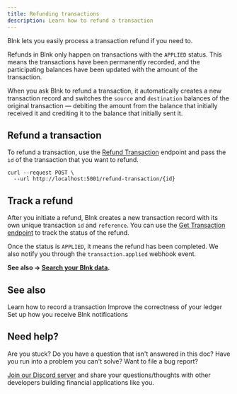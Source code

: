 ```yaml
---
title: Refunding transactions
description: Learn how to refund a transaction
---
```

Blnk lets you easily process a transaction refund if you need to.

Refunds in Blnk only happen on transactions with the `APPLIED` status. This means the transactions have been permanently recorded, and the participating balances have been updated with the amount of the transaction.

When you ask Blnk to refund a transaction, it automatically creates a new transaction record and switches the `source` and `destination` balances of the original transaction — debiting the amount from the balance that initially received it and crediting it to the balance that initially sent it.

## Refund a transaction

To refund a transaction, use the [Refund Transaction](/misc/refund-transaction) endpoint and pass the `id` of the transaction that you want to refund. 

```curl request
curl --request POST \
  --url http://localhost:5001/refund-transaction/{id}
```

## Track a refund

After you initiate a refund, Blnk creates a new transaction record with its own unique transaction `id` and `reference`. You can use the [Get Transaction endpoint](/misc/get-transaction) to track the status of the refund. 

Once the status is `APPLIED`, it means the refund has been completed. We also notify you through the `transaction.applied` webhook event.

**See also → [Search your Blnk data](/ledger/tutorial/search/overview).**

## See also

<CardGroup>
	<Card title="Record a transaction" icon="book-open-cover" href="/ledger/tutorial/record-a-transaction">
		Learn how to record a transaction
    </Card>
    <Card title="Understanding precision" icon="book-open-cover" href="/ledger/tutorial/precision">
        Improve the correctness of your ledger
    </Card>
    <Card title="Managing notifications" icon="book-open-cover" href="/intro/notifications">
	    Set up how you receive Blnk notifications
    </Card>
</CardGroup>

## Need help?

Are you stuck? Do you have a question that isn't answered in this doc? Have you run into a problem you can't solve? Want to file a bug report?

[Join our Discord server](https://discord.gg/7WNv94zPpx) and share your questions/thoughts with other developers building financial applications like you.